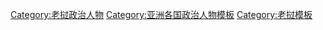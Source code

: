 [[Category:老挝政治人物|Category:老挝政治人物]]
[[Category:亚洲各国政治人物模板‎|Category:亚洲各国政治人物模板‎]]
[[Category:老挝模板|Category:老挝模板]]